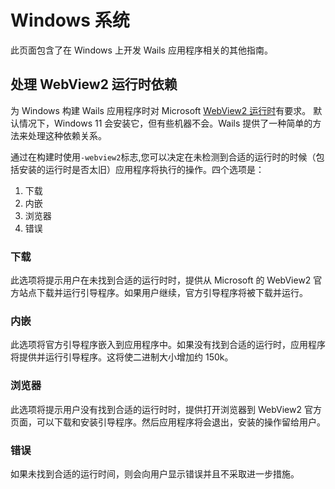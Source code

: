 # Windows 系统

此页面包含了在 Windows 上开发 Wails 应用程序相关的其他指南。

## 处理 WebView2 运行时依赖

为 Windows 构建 Wails 应用程序时对 Microsoft [WebView2 运行时](https://developer.microsoft.com/en-us/microsoft-edge/webview2/)有要求。
默认情况下，Windows 11 会安装它，但有些机器不会。Wails 提供了一种简单的方法来处理这种依赖关系。

通过在构建时使用`-webview2`标志,您可以决定在未检测到合适的运行时的时候（包括安装的运行时是否太旧）应用程序将执行的操作。四个选项是：

1. 下载
2. 内嵌
3. 浏览器
4. 错误

### 下载

此选项将提示用户在未找到合适的运行时时，提供从 Microsoft 的 WebView2 官方站点下载并运行引导程序。如果用户继续，官方引导程序将被下载并运行。

### 内嵌

此选项将官方引导程序嵌入到应用程序中。如果没有找到合适的运行时，应用程序将提供并运行引导程序。这将使二进制大小增加约 150k。

### 浏览器

此选项将提示用户没有找到合适的运行时时，提供打开浏览器到 WebView2 官方页面，可以下载和安装引导程序。然后应用程序将会退出，安装的操作留给用户。

### 错误

如果未找到合适的运行时间，则会向用户显示错误并且不采取进一步措施。
